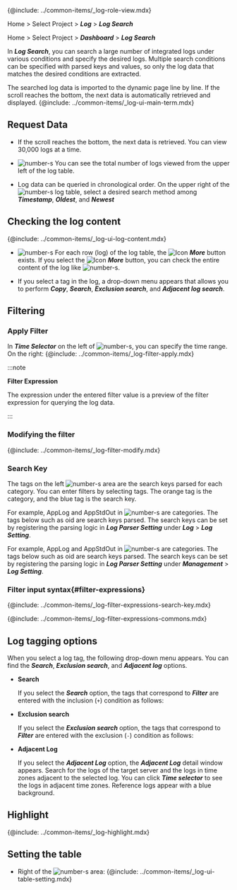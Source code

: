 {@include: ../common-items/_log-role-view.mdx}

<Xclude product='aws-log'>

Home > Select Project > **_Log_** > **_Log Search_**

</Xclude>

<InDoc product='aws-log'>

Home > Select Project > **_Dashboard_** > **_Log Search_**

</InDoc>

In **_Log Search_**, you can search a large number of integrated logs under various conditions and specify the desired logs. Multiple search conditions can be specified with parsed keys and values, so only the log data that matches the desired conditions are extracted. 

The searched log data is imported to the dynamic page line by line. If the scroll reaches the bottom, the next data is automatically retrieved and displayed. {@include: ../common-items/_log-ui-main-term.mdx}

<Xclude product='postgresql,mysql'>

<ImgLang img='log-search.png' desc='Log search' />

</Xclude>

<InDoc product='postgresql,mysql'>

<ImgLang img='db-log-search.png' desc='' />

</InDoc>

## Request Data

-   If the scroll reaches the bottom, the next data is retrieved. You can view 30,000 logs at a time.

-   ![number-s](/img/number-03.png) You can see the total number of logs viewed from the upper left of the log table. 

-   Log data can be queried in chronological order. On the upper right of the ![number-s](/img/number-03.png) log table, select a desired search method among **_Timestamp_**, **_Oldest_**, and **_Newest_**

## Checking the log content

{@include: ../common-items/_log-ui-log-content.mdx}

-   ![number-s](/img/number-03.png) For each row (log) of the log table, the ![Icon](/img/ic-caret-right.svg) **_More_** button exists. If you select the ![Icon](/img/ic-caret-right.svg) **_More_** button, you can check the entire content of the log like ![number-s](/img/number-04.png).

-   If you select a tag in the log, a drop-down menu appears that allows you to perform **_Copy_**, **_Search_**, **_Exclusion search_**, and **_Adjacent log search_**.

## Filtering

### Apply Filter

In **_Time Selector_** on the left of ![number-s](/img/number-01.png), you can specify the time range. On the right: {@include: ../common-items/_log-filter-apply.mdx} 

:::note

**Filter Expression**

The expression under the entered filter value is a preview of the filter expression for querying the log data. 

:::

### Modifying the filter

{@include: ../common-items/_log-filter-modify.mdx}

### Search Key

The tags on the left ![number-s](/img/number-02.png) area are the search keys parsed for each category. You can enter filters by selecting tags. The <span class='logwr'>orange</span> tag is the category, and the <span class='lowfg'>blue</span> tag is the search key.

<InDoc product='log,postgresql,mysql'>

For example, <span class='logwr'>AppLog</span> and <span class='logwr'>AppStdOut</span> in ![number-s](/img/number-02.png) are categories. The tags below such as <span class='lowfg'>oid</span> are search keys parsed. The search keys can be set by registering the parsing logic in **_Log Parser Setting_** under **_Log_** > **_Log Setting_**. 

</InDoc>

<InDoc product='aws-log'>

For example, <span class='logwr'>AppLog</span> and <span class='logwr'>AppStdOut</span> in ![number-s](/img/number-02.png) are categories. The tags below such as <span class='lowfg'>oid</span> are search keys parsed. The search keys can be set by registering the parsing logic in **_Log Parser Setting_** under **_Management_** > **_Log Setting_**.

</InDoc>

### Filter input syntax{#filter-expressions}

{@include: ../common-items/_log-filter-expressions-search-key.mdx}

{@include: ../common-items/_log-filter-expressions-commons.mdx}

## Log tagging options

When you select a log tag, the following drop-down menu appears. You can find the **_Search_**, **_Exclusion search_**, and **_Adjacent log_** options. 

<ImgLang img='log-search-tag.png' desc='Log tag dropdown menu'/>

-   **Search**

    If you select the **_Search_** option, the tags that correspond to **_Filter_** are entered with the inclusion (`+`) condition as follows:

    <ImgLang img='log-search-tag-se.png' desc='Log tag search'/>

-   **Exclusion search**

    If you select the **_Exclusion search_** option, the tags that correspond to **_Filter_** are entered with the exclusion (`-`) condition as follows:

    <ImgLang img='log-search-tag-ese.png' desc='Log search exclude tag'/>

-   **Adjacent Log**

    If you select the **_Adjacent Log_** option, the **_Adjacent Log_** detail window appears. Search for the logs of the target server and the logs in time zones adjacent to the selected log. You can click **_Time selector_** to see the logs in adjacent time zones. Reference logs appear with a blue background.

    <ImgLang img='log-search-adjacent-log.png' desc='Log tag - adjacent logs'/>

## Highlight

{@include: ../common-items/_log-highlight.mdx}

## Setting the table

-   Right of the ![number-s](/img/number-03.png) area: {@include: ../common-items/_log-ui-table-setting.mdx}
